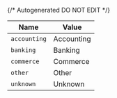 {/* Autogenerated DO NOT EDIT  */}

| Name         | Value        |
| ------------ | ------------ |
| `accounting` | Accounting   |
| `banking`    | Banking      |
| `commerce`   | Commerce     |
| `other`      | Other        |
| `unknown`    | Unknown      |


